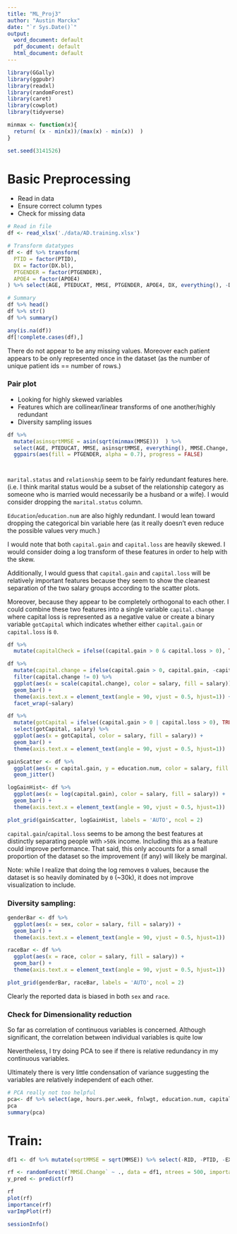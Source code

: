 ```yaml
---
title: "ML_Proj3"
author: "Austin Marckx"
date: "`r Sys.Date()`"
output:
  word_document: default
  pdf_document: default
  html_document: default
---
```


```r
library(GGally)
library(ggpubr)
library(readxl)
library(randomForest)
library(caret)
library(cowplot)
library(tidyverse)

minmax <- function(x){
  return( (x - min(x))/(max(x) - min(x))  )
}

set.seed(3141526)
```


# Basic Preprocessing

- Read in data
- Ensure correct column types
- Check for missing data


```r
# Read in file
df <- read_xlsx('./data/AD.training.xlsx')

# Transform datatypes
df <- df %>% transform(
  PTID = factor(PTID),
  DX = factor(DX.bl),
  PTGENDER = factor(PTGENDER),
  APOE4 = factor(APOE4)
) %>% select(AGE, PTEDUCAT, MMSE, PTGENDER, APOE4, DX, everything(), -DX.bl)

# Summary
df %>% head()
df %>% str()
df %>% summary()

any(is.na(df))
df[!complete.cases(df),]

```

There do not appear to be any missing values. Moreover each patient appears to be only represented once in the dataset (as the number of unique patient ids == number of rows.)


### Pair plot

- Looking for highly skewed variables
- Features which are collinear/linear transforms of one another/highly redundant
- Diversity sampling issues

```r
df %>% 
  mutate(asinsqrtMMSE = asin(sqrt(minmax(MMSE)))  ) %>%
  select(AGE, PTEDUCAT, MMSE, asinsqrtMMSE, everything(), MMSE.Change, -RID, -PTID, -EXAMDATE) %>% # removing factors with too many levels or irrelevant features
  ggpairs(aes(fill = PTGENDER, alpha = 0.7), progress = FALSE)

```
#
`marital.status` and `relationship` seem to be fairly redundant features here. (i.e. I think marital status would be a subset of the relationship category as someone who is married would necessarily be a husband or a wife). I would consider dropping the `marital.status` column.

`Education`/`education.num` are also highly redundant.  I would lean toward dropping the categorical bin variable here (as it really doesn't even reduce the possible values very much.)

I would note that both `capital.gain` and `capital.loss` are heavily skewed.  I would consider doing a log transform of these features in order to help with the skew.  

Additionally, I would guess that `capital.gain` and `capital.loss` will be relatively important features because they seem to show the cleanest separation of the two salary groups according to the scatter plots.

Moreover, because they appear to be completely orthogonal to each other.  I could combine these two features into a single variable `capital.change` where capital loss is represented as a negative value or create a binary variable `gotCapital` which indicates whether either `capital.gain` or `capital.loss` is `0`.

```r
df %>% 
  mutate(capitalCheck = ifelse((capital.gain > 0 & capital.loss > 0), TRUE, FALSE), orthogCheck = factor(sum(capitalCheck))) %>% str()

df %>% 
  mutate(capital.change = ifelse(capital.gain > 0, capital.gain, -capital.loss)) %>%
  filter(capital.change != 0) %>%
  ggplot(aes(x = scale(capital.change), color = salary, fill = salary)) +
  geom_bar() + 
  theme(axis.text.x = element_text(angle = 90, vjust = 0.5, hjust=1)) +
  facet_wrap(~salary)

```

```r
df %>% 
  mutate(gotCapital = ifelse((capital.gain > 0 | capital.loss > 0), TRUE, FALSE)) %>%
  select(gotCapital, salary) %>%
  ggplot(aes(x = gotCapital, color = salary, fill = salary)) +
  geom_bar() + 
  theme(axis.text.x = element_text(angle = 90, vjust = 0.5, hjust=1))
```

```r
gainScatter <- df %>% 
  ggplot(aes(x = capital.gain, y = education.num, color = salary, fill = salary)) +
  geom_jitter()

logGainHist<- df %>% 
  ggplot(aes(x = log(capital.gain), color = salary, fill = salary)) +
  geom_bar() + 
  theme(axis.text.x = element_text(angle = 90, vjust = 0.5, hjust=1))

plot_grid(gainScatter, logGainHist, labels = 'AUTO', ncol = 2)

```

`capital.gain`/`capital.loss` seems to be among the best features at distinctly separating people with `>50k` income. Including this as a feature could improve performance.  That said, this only accounts for a small proportion of the dataset so the improvement (if any) will likely be marginal.

Note: while I realize that doing the log removes `0` values, because the dataset is so heavily dominated by `0` (~30k), it does not improve visualization to include.

### Diversity sampling:

```r
genderBar <- df %>% 
  ggplot(aes(x = sex, color = salary, fill = salary)) +
  geom_bar() + 
  theme(axis.text.x = element_text(angle = 90, vjust = 0.5, hjust=1))

raceBar <- df %>% 
  ggplot(aes(x = race, color = salary, fill = salary)) +
  geom_bar() + 
  theme(axis.text.x = element_text(angle = 90, vjust = 0.5, hjust=1))

plot_grid(genderBar, raceBar, labels = 'AUTO', ncol = 2)

```

Clearly the reported data is biased in both `sex` and `race`.

### Check for Dimensionality reduction

So far as correlation of continuous variables is concerned. Although significant, the correlation between individual variables is quite low 

Nevertheless, I try doing PCA to see if there is relative redundancy in my continuous variables. 

Ultimately there is very little condensation of variance suggesting the variables are relatively independent of each other.
```r
# PCA really not too helpful
pca<- df %>% select(age, hours.per.week, fnlwgt, education.num, capital.gain, capital.loss) %>% prcomp(center = TRUE, scale = TRUE)
pca
summary(pca)

```

# Train: 

```r
df1 <- df %>% mutate(sqrtMMSE = sqrt(MMSE)) %>% select(-RID, -PTID, -EXAMDATE, -MMSE)

rf <- randomForest(`MMSE.Change` ~ ., data = df1, ntrees = 500, importance = TRUE, type = 'regression')
y_pred <- predict(rf)

rf
plot(rf)
importance(rf)
varImpPlot(rf)
```


```r
sessionInfo()
```



